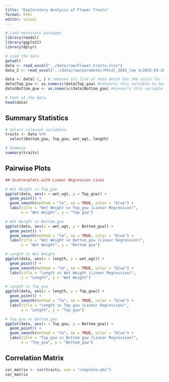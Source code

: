 ```yaml
---
title: "Exploratory Analysis of Flower Traits"
format: html
editor: visual
---
```


```r
# Load necessary packages
library(readxl)
library(ggplot2)
library(dplyr)

# Load the data
getwd()
data <- read_excel("../data/raw/Flower_traits.xlsx")
data_2 <- read_excel("../data/raw/porometer/Petal_2025_low 4/2025-03-28/Petal_2025_low_glb and ks_2025_03_28_17_16_23_1.xlsx") #perry and Pt. Conception porometer data from 28Mar2025

data <- data[-1, ] # removes 1st line of data which has the units for the variables
data$Top_gsw <- as.numeric(data$Top_gsw) #converts this variable to numeric, header row caused it to be character
data$Bottom_gsw <- as.numeric(data$Bottom_gsw) #converts this variable to numeric header row caused it to be character

# Peek at the data
head(data)


```

## Summary Statistics

```r
# Select relevant variables
traits <- data %>%
  select(Bottom_gsw, Top_gsw, wet_wgt, length)

# Summary
summary(traits)
```

## Pairwise Plots

```r
## Scatterplots with Linear Regression Lines

# Wet Weight vs Top_gsw
ggplot(data, aes(x = wet_wgt, y = Top_gsw)) +
  geom_point() +
  geom_smooth(method = "lm", se = TRUE, color = "blue") +
  labs(title = "Wet Weight vs Top_gsw (Linear Regression)",
       x = "Wet Weight", y = "Top gsw")

# Wet Weight vs Bottom_gsw
ggplot(data, aes(x = wet_wgt, y = Bottom_gsw)) +
  geom_point() +
  geom_smooth(method = "lm", se = TRUE, color = "blue") +
  labs(title = "Wet Weight vs Bottom_gsw (Linear Regression)",
       x = "Wet Weight", y = "Bottom gsw")

# Length vs Wet Weight
ggplot(data, aes(x = length, y = wet_wgt)) +
  geom_point() +
  geom_smooth(method = "lm", se = TRUE, color = "blue") +
  labs(title = "Length vs Wet Weight (Linear Regression)",
       x = "Length", y = "Wet Weight")

# Length vs Top_gsw
ggplot(data, aes(x = length, y = Top_gsw)) +
  geom_point() +
  geom_smooth(method = "lm", se = TRUE, color = "blue") +
  labs(title = "Length vs Top_gsw (Linear Regression)",
       x = "Length", y = "Top gsw")

# Top_gsw vs Bottom_gsw
ggplot(data, aes(x = Top_gsw, y = Bottom_gsw)) +
  geom_point() +
  geom_smooth(method = "lm", se = TRUE, color = "blue") +
  labs(title = "Top_gsw vs Bottom_gsw (Linear Regression)",
       x = "Top_gsw", y = "Bottom_gsw")

```

## Correlation Matrix

```r
cor_matrix <- cor(traits, use = "complete.obs")
cor_matrix
```
